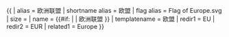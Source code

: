 {{ {{{1<noinclude>|country showdata</noinclude>}}}
| alias = 欧洲联盟
| shortname alias = 欧盟
| flag alias = Flag of Europe.svg
| size = {{{size|}}}
| name = {{#if: {{{name|}}} | {{{name|}}} | 欧洲联盟 }}
<noinclude>
| templatename = 欧盟
| redir1 = EU
| redir2 = EUR
| related1 = Europe
</noinclude>
}}